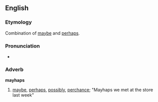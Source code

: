 ==English==
===Etymology===
Combination of [[maybe]] and [[perhaps]]. 

===Pronunciation===
*{{audio|en-us-mayhaps.ogg|Audio (US)}}

===Adverb===

'''mayhaps'''
# [[maybe]], [[perhaps]], [[possibly]], [[perchance]]; "Mayhaps we met at the store last week"